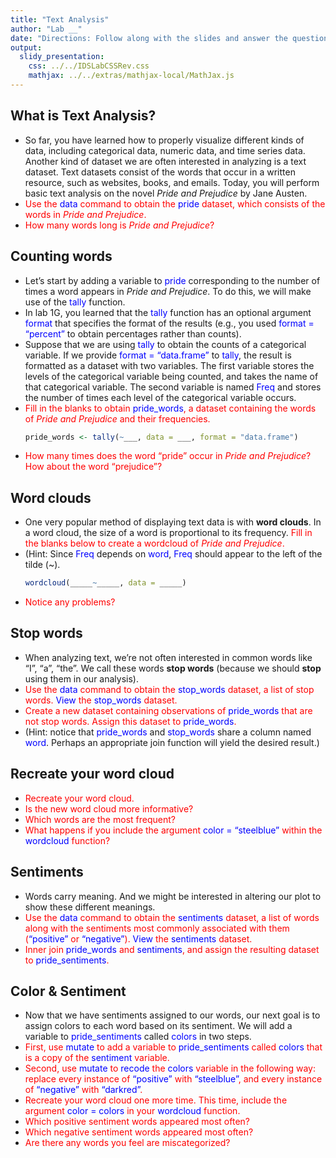 ```yaml
---
title: "Text Analysis"
author: "Lab __"
date: "Directions: Follow along with the slides and answer the questions in red font in your journal."
output: 
  slidy_presentation: 
    css: ../../IDSLabCSSRev.css
    mathjax: ../../extras/mathjax-local/MathJax.js
---
```


## What is Text Analysis?

<ul>

<li>So far, you have learned how to properly visualize different kinds of data, including categorical data, numeric data, and time series data. Another kind of dataset we are often interested in analyzing is a text dataset. Text datasets consist of the words that occur in a written resource, such as websites, books, and emails. Today, you will perform basic text analysis on the novel <i>Pride and Prejudice</i> by Jane Austen.</li>

<li><span style="color: red;">Use the <span style="color: blue;">data</span> command to obtain the <span style="color: blue;">pride</span> dataset, which consists of the words in <i>Pride and Prejudice</i>.</span></li>

<li><span style="color: red;">How many words long is <i>Pride and Prejudice</i>?</span></li>

</ul>

## Counting words

<ul>

<li>Let's start by adding a variable to <span style="color: blue;">pride</span> corresponding to the number of times a word appears in <i>Pride and Prejudice</i>. To do this, we will make use of the <span style="color: blue;">tally</span> function. </li>

<li>In lab 1G, you learned that the <span style="color: blue;">tally</span> function has an optional argument <span style="color: blue;">format</span> that specifies the format of the results (e.g., you used <span style="color: blue;">format = "percent"</span> to obtain percentages rather than counts).</li>

<li>Suppose that we are using <span style="color: blue;">tally</span> to obtain the counts of a categorical variable. If we provide <span style="color: blue;">format = "data.frame"</span> to <span style="color: blue;">tally</span>, the result is formatted as a dataset with two variables. The first variable stores the levels of the categorical variable being counted, and takes the name of that categorical variable. The second variable is named <span style="color: blue;">Freq</span> and stores the number of times each level of the categorical variable occurs.</li>

<li><span style="color: red;">Fill in the blanks to obtain <span style="color: blue;">pride_words</span>, a dataset containing the words of <i>Pride and Prejudice</i> and their frequencies.</span></li>

```r
pride_words <- tally(~___, data = ___, format = "data.frame")
```

<li><span style="color: red;">How many times does the word "pride" occur in <i>Pride and Prejudice</i>? How about the word "prejudice"?</span></li>

</ul>

## Word clouds

<ul>

<li>One very popular method of displaying text data is with <b>word clouds</b>. In a word cloud, the size of a word is proportional to its frequency. <span style="color: red;">Fill in the blanks below to create a wordcloud of <i>Pride and Prejudice</i>.</span></li>

<li>(Hint: Since <span style="color: blue;">Freq</span> depends on <span style="color: blue;">word</span>, <span style="color: blue;">Freq</span> should appear to the left of the tilde (~).</li>

```r
wordcloud(_____~_____, data = _____)
```

<li><span style="color: red;">Notice any problems?</span></li>

</ul>

## Stop words

<ul>

<li>When analyzing text, we're not often interested in common words like "I", "a", "the". We call these words <b>stop words</b> (because we should <b>stop</b> using them in our analysis).</li>

<li><span style="color: red;">Use the <span style="color: blue;">data</span> command to obtain the <span style="color: blue;">stop_words</span> dataset, a list of stop words. <span style="color: blue;">View</span> the <span style="color: blue;">stop_words</span> dataset.</span></li>

<li><span style="color: red;">Create a new dataset containing observations of <span style="color: blue;">pride_words</span> that are not stop words. Assign this dataset to <span style="color: blue;">pride_words</span>.</span></li>

<li>(Hint: notice that <span style="color: blue;">pride_words</span> and <span style="color: blue;">stop_words</span> share a column named <span style="color: blue;">word</span>. Perhaps an appropriate join function will yield the desired result.)</li>

</ul>

## Recreate your word cloud

<ul>

<li><span style="color: red;">Recreate your word cloud.</span></li>

<li><span style="color: red;">Is the new word cloud more informative?</span></li>

<li><span style="color: red;">Which words are the most frequent?</span></li>

<li><span style="color: red;">What happens if you include the argument <span style="color: blue;">color = "steelblue"</span> within the <span style="color: blue;">wordcloud</span> function?</span></li>

</ul>

## Sentiments

<ul>

<li>Words carry meaning. And we might be interested in altering our plot to show these different meanings. </li>

<li><span style="color: red;">Use the <span style="color: blue;">data</span> command to obtain the <span style="color: blue;">sentiments</span> dataset, a list of words along with the sentiments most commonly associated with them (<span style="color: blue;">"positive"</span> or <span style="color: blue;">"negative"</span>). <span style="color: blue;">View</span> the <span style="color: blue;">sentiments</span> dataset.</span></li>

<li><span style="color: red;">Inner join <span style="color: blue;">pride_words</span> and <span style="color: blue;">sentiments</span>, and assign the resulting dataset to <span style="color: blue;">pride_sentiments</span>.</span></li>

</ul>

## Color & Sentiment

<ul>

<li>Now that we have sentiments assigned to our words, our next goal is to assign colors to each word based on its sentiment. We will add a variable to <span style="color: blue;">pride_sentiments</span> called <span style="color: blue;">colors</span> in two steps.</li>  

<li><span style="color: red;">First, use <span style="color: blue;">mutate</span> to add a variable to <span style="color: blue;">pride_sentiments</span> called <span style="color: blue;">colors</span> that is a copy of the <span style="color: blue;">sentiment</span> variable.</span></li>

<li><span style="color: red;">Second, use <span style="color: blue;">mutate</span> to <span style="color: blue;">recode</span> the <span style="color: blue;">colors</span> variable in the following way: replace every instance of <span style="color: blue;">"positive"</span> with <span style="color: blue;">"steelblue"</span>, and every instance of <span style="color: blue;">"negative"</span> with <span style="color: blue;">"darkred"</span>.</span></li>

<li><span style="color: red;">Recreate your word cloud one more time. This time, include the argument <span style="color: blue;">color = colors</span> in your <span style="color: blue;">wordcloud</span> function.</span></li>

<li><span style="color: red;">Which positive sentiment words appeared most often?</span></li>  

<li><span style="color: red;">Which negative sentiment words appeared most often?</span></li>

<li><span style="color: red;">Are there any words you feel are miscategorized?</span></li>

</ul>
